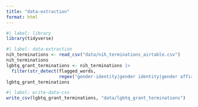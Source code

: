 ```yaml
---
title: "data-extraction"
format: html
---
```


```r
#| label: library
library(tidyverse)
```

```r
#| label: data-extraction
nih_terminations <- read_csv("data/nih_terminations_airtable.csv")
nih_terminations
lgbtq_grant_terminations <- nih_terminations |> 
  filter(str_detect(flagged_words, 
                    regex("gender-identity|gender identity|gender affirming care|lgbtq|lgbt|men who have sex with men|msm|nonbinary|non-binary|sexuality|trans|transgender", ignore_case = TRUE)))
lgbtq_grant_terminations
```

```r
#| label: write-data-csv
write_csv(lgbtq_grant_terminations, "data/lgbtq_grant_terminations")
```

